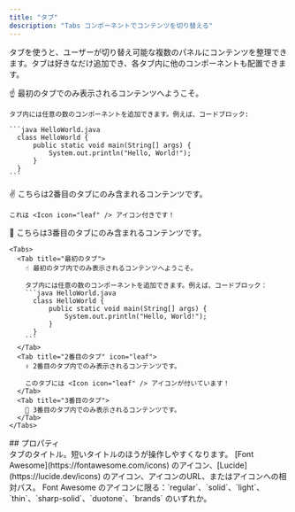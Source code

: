 ```yaml
---
title: "タブ"
description: "Tabs コンポーネントでコンテンツを切り替える"
---
```


タブを使うと、ユーザーが切り替え可能な複数のパネルにコンテンツを整理できます。タブは好きなだけ追加でき、各タブ内に他のコンポーネントも配置できます。

<Tabs>
  <Tab title="First tab">
    ☝️ 最初のタブでのみ表示されるコンテンツへようこそ。

    タブ内には任意の数のコンポーネントを追加できます。例えば、コードブロック:

    ```java HelloWorld.java
      class HelloWorld {
          public static void main(String[] args) {
              System.out.println("Hello, World!");
          }
      }
    ```
  </Tab>

  <Tab title="Second tab" icon="leaf">
    ✌️ こちらは2番目のタブにのみ含まれるコンテンツです。

    これは <Icon icon="leaf" /> アイコン付きです！
  </Tab>

  <Tab title="Third tab">
    💪 こちらは3番目のタブにのみ含まれるコンテンツです。
  </Tab>
</Tabs>

````mdx Tabs example
<Tabs>
  <Tab title="最初のタブ">
    ☝️ 最初のタブ内でのみ表示されるコンテンツへようこそ。

    タブ内には任意の数のコンポーネントを追加できます。例えば、コードブロック：
    ```java HelloWorld.java
      class HelloWorld {
          public static void main(String[] args) {
              System.out.println("Hello, World!");
          }
      }
    ```
  </Tab>
  <Tab title="2番目のタブ" icon="leaf">
    ✌️ 2番目のタブ内でのみ表示されるコンテンツです。

    このタブには <Icon icon="leaf" /> アイコンが付いています！
  </Tab>
  <Tab title="3番目のタブ">
    💪 3番目のタブ内でのみ表示されるコンテンツです。
  </Tab>
</Tabs>
````


<div id="properties">
  ## プロパティ
</div>

<ResponseField name="title" type="string" required>
  タブのタイトル。短いタイトルのほうが操作しやすくなります。
</ResponseField>

<ResponseField name="icon" type="string">
  [Font Awesome](https://fontawesome.com/icons) のアイコン、[Lucide](https://lucide.dev/icons) のアイコン、アイコンのURL、またはアイコンへの相対パス。
</ResponseField>

<ResponseField name="iconType" type="string">
  Font Awesome のアイコンに限る：`regular`、`solid`、`light`、`thin`、`sharp-solid`、`duotone`、`brands` のいずれか。
</ResponseField>